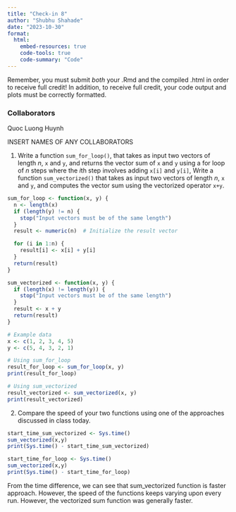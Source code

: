 ```yaml
---
title: "Check-in 8"
author: "Shubhu Shahade"
date: "2023-10-30"
format: 
  html:
    embed-resources: true
    code-tools: true
    code-summary: "Code"
---
```


Remember, you must submit *both* your .Rmd and the compiled .html in order to receive full credit! In addition, to receive full credit, your code output and plots must be correctly formatted.

### Collaborators
Quoc Luong Huynh

INSERT NAMES OF ANY COLLABORATORS

1. Write a function `sum_for_loop()`, that takes as input two vectors of length $n$, `x` and `y`, and returns the vector sum of `x` and `y` using a for loop of $n$ steps where the $i$th step involves adding `x[i]` and `y[i]`, Write a function `sum_vectorized()` that takes as input two vectors of length $n$, `x` and `y`, and computes the vector sum using the vectorized operator `x+y`.
```r
sum_for_loop <- function(x, y) {
  n <- length(x)
  if (length(y) != n) {
    stop("Input vectors must be of the same length")
  }
  result <- numeric(n)  # Initialize the result vector

  for (i in 1:n) {
    result[i] <- x[i] + y[i]
  }
  return(result)
}

sum_vectorized <- function(x, y) {
  if (length(x) != length(y)) {
    stop("Input vectors must be of the same length")
  }
  result <- x + y  
  return(result)
}

# Example data
x <- c(1, 2, 3, 4, 5)
y <- c(5, 4, 3, 2, 1)

# Using sum_for_loop
result_for_loop <- sum_for_loop(x, y)
print(result_for_loop)

# Using sum_vectorized
result_vectorized <- sum_vectorized(x, y)
print(result_vectorized)
```


2. Compare the speed of your two functions using one of the approaches discussed in class today.
```r
start_time_sum_vectorized <- Sys.time()
sum_vectorized(x,y)
print(Sys.time() - start_time_sum_vectorized)
```

```r
start_time_for_loop <- Sys.time()
sum_vectorized(x,y)
print(Sys.time() - start_time_for_loop)
```

From the time difference, we can see that sum_vectorized function is faster approach. However, the speed of the functions keeps varying upon every run. However, the vectorized sum function was generally faster. 
